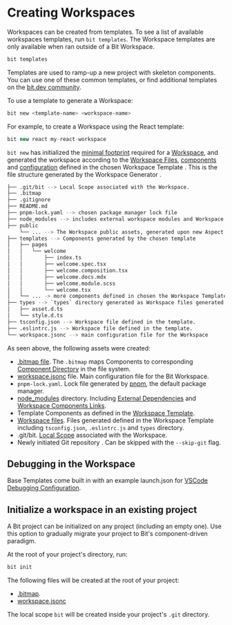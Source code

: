 # Creating Workspaces

Workspaces can be created from templates. To see a list of available workspaces templates, run `bit templates`. The Workspace templates are only available when ran outside of a Bit Workspace.

```bash
bit templates
```

Templates are used to ramp-up a new project with skeleton components. You can use one of these common templates, or find additional templates on the [bit.dev community](https://bit.dev/templates).

To use a template to generate a Workspace:

```bash
bit new <template-name> <workspace-name>
```

For example, to create a Workspace using the React template:

```ts
bit new react my-react-workspace
```

`bit new` has initialized the [minimal footprint](/workspace/creating-workspaces#created-files) required for a [Workspace](/workspace/workspace-overview), and generated the workspace according to the [Workspace Files](/workspace/creating-workspaces#created-files), [components](/components/component-overview) and [configuration](/workspace/workspace-configuration) defined in the chosen Workspace Template <!-- TODO [Workspace Template](/workspace/workspace-templates) -->.
This is the file structure generated by the Workspace Generator <!-- TODO [Workspace Generator](/workspace/workspace-overview) -->.

```bash
├── .git/bit --> Local Scope associated with the Workspace.
├── .bitmap
├── .gitignore
├── README.md
├── pnpm-lock.yaml --> chosen package manager lock file
├── node_modules --> includes external workspace modules and Workspace Component Link.
├── public
    └── ... --> The Workspace public assets, generated upon new Aspect configuration or the first time.
├── templates --> Components generated by the chosen template
│   ├── pages
│   │   └── welcome
│   │       ├── index.ts
│   │       ├── welcome.spec.tsx
│   │       ├── welcome.composition.tsx
│   │       ├── welcome.docs.mdx
│   │       ├── welcome.module.scss
│   │       └── welcome.tsx
│   └── ... -> more components defined in chosen the Workspace Template.
├── types --> `types` directory generated as Workspace files generated by the template.
│   ├── asset.d.ts
│   └── style.d.ts
├── tsconfig.json --> Workspace file defined in the template.
├── .eslintrc.js --> Workspace file defined in the template.
└── workspace.jsonc --> main configuration file for the Workspace
```

As seen above, the following assets were created:

- [.bitmap file](/workspace/structure/bitmap). The `.bitmap` maps Components to corresponding [Component Directory](/workspace/structure/component-directory) in the file system.
- [workspace.jsonc](/workspace/workspace-configuration) file. Main configuration file for the Bit Workspace.
- `pnpm-lock.yaml`. <!-- TODO [Lock file](/dependencies/lock-file) --> Lock file generated by [pnpm](/understanding-bit/package-managers#pnpm), the default package manager.
- [node_modules](/dependencies/node-modules) directory. Including [External Dependencies](/dependencies/external-dependencies) and [Workspace Components Links](/workspace/structure/component-links).
- Template Components <!-- TODO (/generator/components-template) --> as defined in the [Workspace Template](/generator/workspace-template).
- [Workspace files](/workspace/creating-workspaces#created-files). Files generated defined in the Workspace Template including `tsconfig.json`, `.eslintrc.js` and `types` directory.
- .git/bit. [Local Scope](/workspace/structure/local-scope) associated with the Workspace.
- Newly initiated Git repository <!--TODO [Git repository](/) -->. Can be skipped with the `--skip-git` flag.

## Debugging in the Workspace

Base Templates <!-- TODO [Base Templates](/generator/workspace-template) --> come built in with an example launch.json for [VSCode Debugging Configuration](https://code.visualstudio.com/docs/editor/debugging). <!-- TODO To learn more on IDE debugger configuration head here. -->

<!--TODO Webstorm to be added here.
 -->

## Initialize a workspace in an existing project

A Bit project can be initialized on any project (including an empty one). Use this option to gradually migrate your project to Bit's component-driven paradigm.

At the root of your project's directory, run:

```bash
bit init
```

The following files will be created at the root of your project:

- [.bitmap](/workspace/structure/bitmap).
- [workspace.jsonc](/workspace/workspace-configuration)

The local scope `bit` will be created inside your project's `.git` directory.
